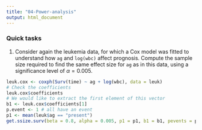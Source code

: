 ```yaml
---
title: "04-Power-analysis"
output: html_document
---
```




### Quick tasks

1. Consider again the leukemia data, for which a Cox model was fitted to understand how `ag` and `log(wbc)` affect prognosis. Compute the sample size required to find the same effect size for `ag` as in this data, using a significance level of $\alpha=0.005$.

```r
leuk.cox <- coxph(Surv(time) ~ ag + log(wbc), data = leuk)
# Check the coefficients
leuk.cox$coefficients
# We would like to extract the first element of this vector
b1 <- leuk.cox$coefficients[1]
p.event <- 1 # all have an event
p1 <- mean(leuk$ag == "present")
get.ssize.surv(beta = 0.8, alpha = 0.005, p1 = p1, b1 = b1, pevents = p.event)
```




